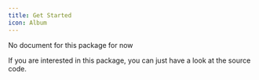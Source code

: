 ```yaml
---
title: Get Started
icon: Album
---
```


No document for this package for now

If you are interested in this package, you can just have a look at the source code.
